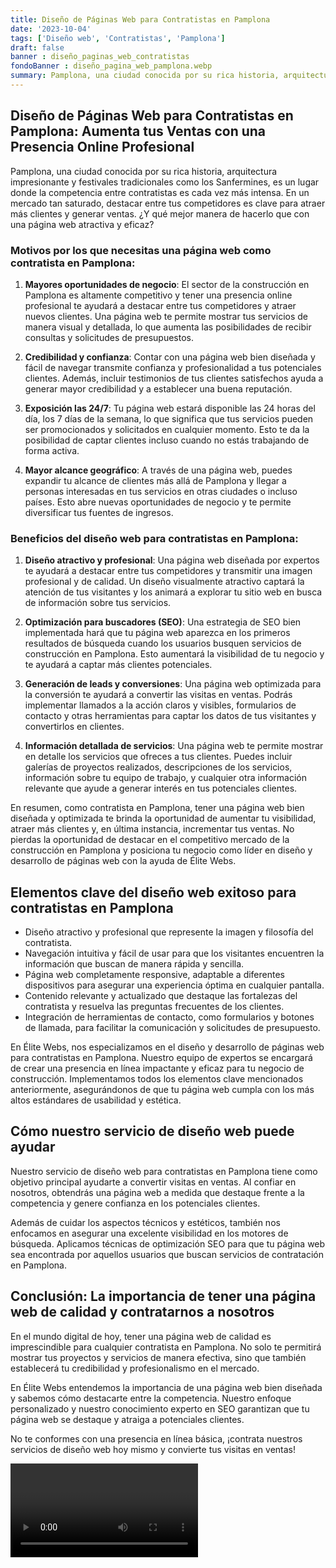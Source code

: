 ```yaml
---
title: Diseño de Páginas Web para Contratistas en Pamplona
date: '2023-10-04'
tags: ['Diseño web', 'Contratistas', 'Pamplona']
draft: false
banner : diseño_paginas_web_contratistas
fondoBanner : diseño_pagina_web_pamplona.webp
summary: Pamplona, una ciudad conocida por su rica historia, arquitectura impresionante y festivales tradicionales como los Sanfermines, es un lugar donde la competencia entre contratistas es cada vez más intensa. En un mercado tan saturado, destacar entre tus competidores es clave para atraer más clientes y generar ventas. ¿Y qué mejor manera de hacerlo que con una página web atractiva y eficaz?
---
```


## Diseño de Páginas Web para Contratistas en Pamplona: Aumenta tus Ventas con una Presencia Online Profesional

Pamplona, una ciudad conocida por su rica historia, arquitectura impresionante y festivales tradicionales como los Sanfermines, es un lugar donde la competencia entre contratistas es cada vez más intensa. En un mercado tan saturado, destacar entre tus competidores es clave para atraer más clientes y generar ventas. ¿Y qué mejor manera de hacerlo que con una página web atractiva y eficaz?

### Motivos por los que necesitas una página web como contratista en Pamplona:

1. **Mayores oportunidades de negocio**: El sector de la construcción en Pamplona es altamente competitivo y tener una presencia online profesional te ayudará a destacar entre tus competidores y atraer nuevos clientes. Una página web te permite mostrar tus servicios de manera visual y detallada, lo que aumenta las posibilidades de recibir consultas y solicitudes de presupuestos.

2. **Credibilidad y confianza**: Contar con una página web bien diseñada y fácil de navegar transmite confianza y profesionalidad a tus potenciales clientes. Además, incluir testimonios de tus clientes satisfechos ayuda a generar mayor credibilidad y a establecer una buena reputación.

3. **Exposición las 24/7**: Tu página web estará disponible las 24 horas del día, los 7 días de la semana, lo que significa que tus servicios pueden ser promocionados y solicitados en cualquier momento. Esto te da la posibilidad de captar clientes incluso cuando no estás trabajando de forma activa.

4. **Mayor alcance geográfico**: A través de una página web, puedes expandir tu alcance de clientes más allá de Pamplona y llegar a personas interesadas en tus servicios en otras ciudades o incluso países. Esto abre nuevas oportunidades de negocio y te permite diversificar tus fuentes de ingresos.

### Beneficios del diseño web para contratistas en Pamplona:

1. **Diseño atractivo y profesional**: Una página web diseñada por expertos te ayudará a destacar entre tus competidores y transmitir una imagen profesional y de calidad. Un diseño visualmente atractivo captará la atención de tus visitantes y los animará a explorar tu sitio web en busca de información sobre tus servicios.

2. **Optimización para buscadores (SEO)**: Una estrategia de SEO bien implementada hará que tu página web aparezca en los primeros resultados de búsqueda cuando los usuarios busquen servicios de construcción en Pamplona. Esto aumentará la visibilidad de tu negocio y te ayudará a captar más clientes potenciales.

3. **Generación de leads y conversiones**: Una página web optimizada para la conversión te ayudará a convertir las visitas en ventas. Podrás implementar llamados a la acción claros y visibles, formularios de contacto y otras herramientas para captar los datos de tus visitantes y convertirlos en clientes.

4. **Información detallada de servicios**: Una página web te permite mostrar en detalle los servicios que ofreces a tus clientes. Puedes incluir galerías de proyectos realizados, descripciones de los servicios, información sobre tu equipo de trabajo, y cualquier otra información relevante que ayude a generar interés en tus potenciales clientes.

En resumen, como contratista en Pamplona, tener una página web bien diseñada y optimizada te brinda la oportunidad de aumentar tu visibilidad, atraer más clientes y, en última instancia, incrementar tus ventas. No pierdas la oportunidad de destacar en el competitivo mercado de la construcción en Pamplona y posiciona tu negocio como líder en diseño y desarrollo de páginas web con la ayuda de Élite Webs.

<GifSeo />

<Cta />

## Elementos clave del diseño web exitoso para contratistas en Pamplona

- Diseño atractivo y profesional que represente la imagen y filosofía del contratista.
- Navegación intuitiva y fácil de usar para que los visitantes encuentren la información que buscan de manera rápida y sencilla.
- Página web completamente responsive, adaptable a diferentes dispositivos para asegurar una experiencia óptima en cualquier pantalla.
- Contenido relevante y actualizado que destaque las fortalezas del contratista y resuelva las preguntas frecuentes de los clientes.
- Integración de herramientas de contacto, como formularios y botones de llamada, para facilitar la comunicación y solicitudes de presupuesto.

En Élite Webs, nos especializamos en el diseño y desarrollo de páginas web para contratistas en Pamplona. Nuestro equipo de expertos se encargará de crear una presencia en línea impactante y eficaz para tu negocio de construcción. Implementamos todos los elementos clave mencionados anteriormente, asegurándonos de que tu página web cumpla con los más altos estándares de usabilidad y estética.

## Cómo nuestro servicio de diseño web puede ayudar

Nuestro servicio de diseño web para contratistas en Pamplona tiene como objetivo principal ayudarte a convertir visitas en ventas. Al confiar en nosotros, obtendrás una página web a medida que destaque frente a la competencia y genere confianza en los potenciales clientes.

Además de cuidar los aspectos técnicos y estéticos, también nos enfocamos en asegurar una excelente visibilidad en los motores de búsqueda. Aplicamos técnicas de optimización SEO para que tu página web sea encontrada por aquellos usuarios que buscan servicios de contratación en Pamplona.

## Conclusión: La importancia de tener una página web de calidad y contratarnos a nosotros

En el mundo digital de hoy, tener una página web de calidad es imprescindible para cualquier contratista en Pamplona. No solo te permitirá mostrar tus proyectos y servicios de manera efectiva, sino que también establecerá tu credibilidad y profesionalismo en el mercado.

En Élite Webs entendemos la importancia de una página web bien diseñada y sabemos cómo destacarte entre la competencia. Nuestro enfoque personalizado y nuestro conocimiento experto en SEO garantizan que tu página web se destaque y atraiga a potenciales clientes.

No te conformes con una presencia en línea básica, ¡contrata nuestros servicios de diseño web hoy mismo y convierte tus visitas en ventas!

<Video />

<CtaBot job='Contratistas' city='Pamplona'/>

<Gmaps query='Pamplona+españa+maps' />